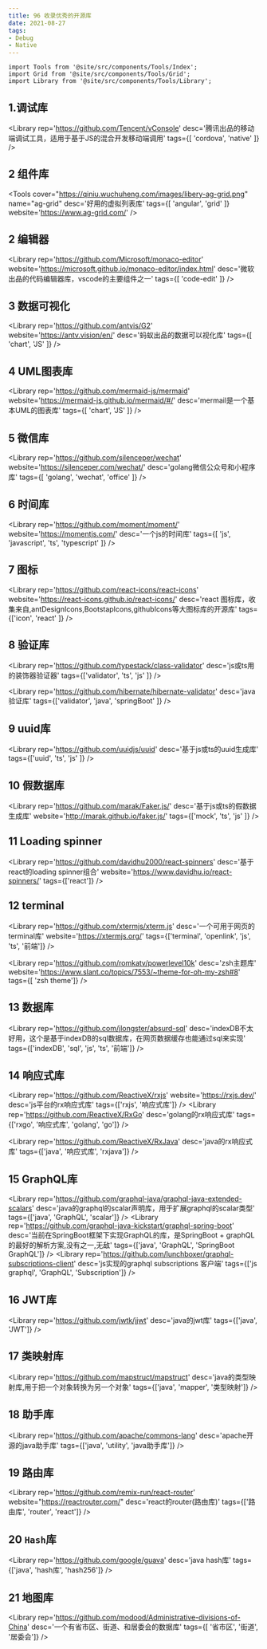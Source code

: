 ```yaml
---
title: 96 收录优秀的开源库
date: 2021-08-27
tags:
- Debug
- Native
---
```



```mdx-code-block
import Tools from '@site/src/components/Tools/Index';
import Grid from '@site/src/components/Tools/Grid';
import Library from '@site/src/components/Tools/Library';
```

## 1.调试库
<Grid>

<Library
    rep='https://github.com/Tencent/vConsole'
    desc='腾讯出品的移动端调试工具，适用于基于JS的混合开发移动端调用'
    tags={[ 'cordova', 'native' ]}
/>

</Grid>

## 2 组件库

<Grid>

<Tools
    cover="https://qiniu.wuchuheng.com/images/libery-ag-grid.png"
    name="ag-grid"
    desc='好用的虚拟列表库'
    tags={[ 'angular', 'grid' ]}
    website='https://www.ag-grid.com/'
/>

</Grid>

## 2 编辑器

<Grid>

<Library
    rep='https://github.com/Microsoft/monaco-editor'
    website='https://microsoft.github.io/monaco-editor/index.html'
    desc='微软出品的代码编辑器库，vscode的主要组件之一'
    tags={[ 'code-edit' ]}
/>

</Grid>

## 3 数据可视化

<Grid>

<Library
    rep='https://github.com/antvis/G2'
    website='https://antv.vision/en/'
    desc='蚂蚁出品的数据可以视化库'
    tags={[ 'chart', 'JS' ]}
/>

</Grid>

## 4 UML图表库 

<Grid>

<Library
rep='https://github.com/mermaid-js/mermaid'
website='https://mermaid-js.github.io/mermaid/#/'
desc='mermail是一个基本UML的图表库'
tags={[ 'chart', 'JS' ]}
/>

</Grid>

## 5 微信库

<Grid>

<Library
rep='https://github.com/silenceper/wechat'
website='https://silenceper.com/wechat/'
desc='golang微信公众号和小程序库'
tags={[ 'golang', 'wechat', 'office' ]}
/>

</Grid>

## 6 时间库
<Grid>

<Library
rep='https://github.com/moment/moment/'
website='https://momentjs.com/'
desc='一个js的时间库'
tags={[ 'js', 'javascript', 'ts', 'typescript' ]}
/>

</Grid>

## 7 图标
<Grid>

<Library
rep='https://github.com/react-icons/react-icons'
website='https://react-icons.github.io/react-icons/'
desc='react 图标库，收集来自,antDesignIcons,BootstapIcons,githubIcons等大图标库的开源库'
tags={['icon', 'react' ]}
/>

</Grid>

## 8 验证库


<Grid>

<Library
rep='https://github.com/typestack/class-validator'
desc='js或ts用的装饰器验证器'
tags={['validator', 'ts', 'js' ]}
/>

<Library
rep='https://github.com/hibernate/hibernate-validator'
desc='java验证库'
tags={['validator', 'java', 'springBoot' ]}
/>

</Grid>

## 9 uuid库
<Grid>

<Library
rep='https://github.com/uuidjs/uuid'
desc='基于js或ts的uuid生成库'
tags={['uuid', 'ts', 'js' ]}
/>

</Grid>

## 10 假数据库

<Grid>

<Library
rep='https://github.com/marak/Faker.js/'
desc='基于js或ts的假数据生成库'
website='http://marak.github.io/faker.js/'
tags={['mock', 'ts', 'js' ]}
/>

</Grid>

## 11 Loading spinner
<Grid>

<Library
rep='https://github.com/davidhu2000/react-spinners'
desc='基于react的loading spinner组合'
website='https://www.davidhu.io/react-spinners/'
tags={['react']}
/>

</Grid>

## 12 terminal


<Grid>

<Library
rep='https://github.com/xtermjs/xterm.js'
desc='一个可用于网页的terminal库'
website='https://xtermjs.org/'
tags={['terminal', 'openlink', 'js', 'ts', '前端']}
/>

<Library
rep='https://github.com/romkatv/powerlevel10k'
desc='zsh主题库'
website='https://www.slant.co/topics/7553/~theme-for-oh-my-zsh#8'
tags={[ 'zsh theme']}
/>

</Grid>

## 13 数据库

<Grid>

<Library
rep='https://github.com/jlongster/absurd-sql'
desc='indexDB不太好用，这个是基于indexDB的sql数据库，在网页数据缓存也能通过sql来实现'
tags={['indexDB', 'sql', 'js', 'ts', '前端']}
/>

</Grid>

## 14 响应式库

<Grid>

<Library
rep='https://github.com/ReactiveX/rxjs'
website='https://rxjs.dev/'
desc='js平台的rx响应式库'
tags={['rxjs', '响应式库']}
/>
<Library
rep='https://github.com/ReactiveX/RxGo'
desc='golang的rx响应式库'
tags={['rxgo', '响应式库', 'golang', 'go']}
/>

<Library
rep='https://github.com/ReactiveX/RxJava'
desc='java的rx响应式库'
tags={['java', '响应式库', 'rxjava']}
/>

</Grid>

## 15 GraphQL库

<Grid>

<Library
rep='https://github.com/graphql-java/graphql-java-extended-scalars'
desc='java的graphql的scalar声明库，用于扩展graphql的scalar类型'
tags={['java', 'GraphQL', 'scalar']}
/>
<Library
rep='https://github.com/graphql-java-kickstart/graphql-spring-boot'
desc='当前在SpringBoot框架下实现GraphQL的库，是SpringBoot + graphQL的最好的解析方案,没有之一,无敌'
tags={['java', 'GraphQL', 'SpringBoot GraphQL']}
/>
<Library
rep='https://github.com/lunchboxer/graphql-subscriptions-client'
desc='js实现的graphql subscriptions 客户端'
tags={['js graphql', 'GraphQL', 'Subscription']}
/>

</Grid>

## 16 JWT库

<Grid>

<Library
rep='https://github.com/jwtk/jjwt'
desc='java的jwt库'
tags={['java', 'JWT']}
/>

</Grid>

## 17 类映射库

<Grid>

<Library
rep='https://github.com/mapstruct/mapstruct'
desc='java的类型映射库,用于把一个对象转换为另一个对象'
tags={['java', 'mapper', '类型映射']}
/>

</Grid>

## 18 助手库

<Grid>

<Library
rep='https://github.com/apache/commons-lang'
desc='apache开源的java助手库'
tags={['java', 'utility', 'java助手库']}
/>

</Grid>

## 19 路由库

<Grid>

<Library
rep='https://github.com/remix-run/react-router'
website="https://reactrouter.com/"
desc='react的router(路由库)'
tags={['路由库', 'router', 'react']}
/>

</Grid>

## 20 `Hash`库

<Grid>

<Library
rep='https://github.com/google/guava'
desc='java hash库'
tags={['java', 'hash库', 'hash256']}
/>

</Grid>

## 21 地图库

<Grid>

<Library
rep='https://github.com/modood/Administrative-divisions-of-China'
desc='一个有省市区、街道、和居委会的数据库'
tags={[ '省市区', '街道', '居委会']}
/>

</Grid>
